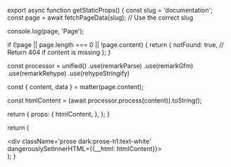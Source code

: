


export async function getStaticProps() {
  const slug = 'documentation';
  const page = await fetchPageData(slug); // Use the correct slug

  console.log(page, 'Page');

  if (!page || page.length === 0 || !page.content) {
    return {
      notFound: true, // Return 404 if content is missing
    };
  }

  const processor = unified()
                          .use(remarkParse)
                          .use(remarkGfm)
                          .use(remarkRehype)
                          .use(rehypeStringify)

  const { content, data } = matter(page.content);

const htmlContent = (await processor.process(content)).toString();



  return {
    props: {
      htmlContent,
    },
  };
}
 

  return (
    <div className='w-full'>
      <div className='prose dark:prose-h1:text-white' dangerouslySetInnerHTML={{__html: htmlContent}}></div>
      <Pagination
        pages={pages}
      />
    </div>
  );
}  



